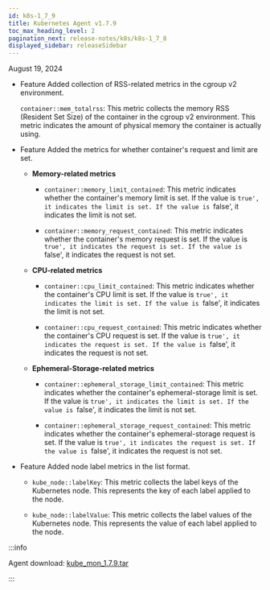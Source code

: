 ```yaml
---
id: k8s-1_7_9
title: Kubernetes Agent v1.7.9
toc_max_heading_level: 2
pagination_next: release-notes/k8s/k8s-1_7_8
displayed_sidebar: releaseSidebar
---
```


August 19, 2024

- <Status priority='1'>Feature</Status> Added collection of RSS-related metrics in the cgroup v2 environment.

  `container::mem_totalrss`: This metric collects the memory RSS (Resident Set Size) of the container in the cgroup v2 environment. This metric indicates the amount of physical memory the container is actually using.

- <Status priority='1'>Feature</Status> Added the metrics for whether container's request and limit are set.

  - **Memory-related metrics**

    - `container::memory_limit_contained`: This metric indicates whether the container's memory limit is set. If the value is `true', it indicates the limit is set. If the value is `false', it indicates the limit is not set.

    - `container::memory_request_contained`: This metric indicates whether the container's memory request is set. If the value is `true', it indicates the request is set. If the value is `false', it indicates the request is not set.

  - **CPU-related metrics**

    - `container::cpu_limit_contained`: This metric indicates whether the container's CPU limit is set. If the value is `true', it indicates the limit is set. If the value is `false', it indicates the limit is not set.

    - `container::cpu_request_contained`: This metric indicates whether the container's CPU request is set. If the value is `true', it indicates the request is set. If the value is `false', it indicates the request is not set.

  - **Ephemeral-Storage-related metrics**

    - `container::ephemeral_storage_limit_contained`: This metric indicates whether the container's ephemeral-storage limit is set. If the value is `true', it indicates the limit is set. If the value is `false', it indicates the limit is not set.

    - `container::ephemeral_storage_request_contained`: This metric indicates whether the container's ephemeral-storage request is set. If the value is `true', it indicates the request is set. If the value is `false', it indicates the request is not set.

- <Status priority='1'>Feature</Status> Added node label metrics in the list format.

  - `kube_node::labelKey`: This metric collects the label keys of the Kubernetes node. This represents the key of each label applied to the node.

  - `kube_node::labelValue`: This metric collects the label values of the Kubernetes node. This represents the value of each label applied to the node.

:::info

Agent download: [kube_mon_1.7.9.tar](https://repo.whatap.io/docker/kube_mon_1.7.9.tar)

:::
